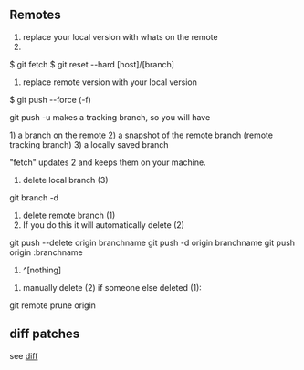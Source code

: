 
== Remotes ==

# replace your local version with whats on the remote
# 
$ git fetch
$ git reset --hard [host]/[branch]

# replace remote version with your local version
$ git push --force (-f)

git push -u makes a tracking branch, so you will have

1) a branch on the remote
2) a snapshot of the remote branch (remote tracking branch)
3) a locally saved branch

"fetch" updates 2 and keeps them on your machine.

# delete local branch (3)
git branch -d

# delete remote branch (1)
# If you do this it will automatically delete (2)
git push --delete origin branchname
git push -d       origin branchname
git push origin         :branchname
#                    ^[nothing]            

# manually delete (2) if someone else deleted (1):
git remote prune origin

== diff patches  ==

see [[diff|diff]]
